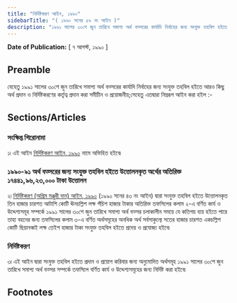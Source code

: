 ```yaml
---
title: "নির্দিষ্টকরণ আইন, ১৯৯০"
sidebarTitle: "( ১৯৯০ সনের ৫৯ নং আইন )"
description: "১৯৯১ সালের ৩০শে জুন তারিখে সমাপ্য অর্থ বত্সরের কার্যাদি নির্বাহের জন্য সংযুক্ত তহবিল হইতে আরও কিছু অর্থ প্রদান ও নির্দিষ্টকরণের কর্তৃত্ব প্রদানের জন্য প্রণীত আইন৷"
---
```


**Date of Publication:** [ ৭ আগস্ট, ১৯৯০ ]

## Preamble

যেহেতু ১৯৯১ সালের ৩০শে জুন তারিখে সমাপ্য অর্থ বত্সরের কার্যাদি নির্বাহের জন্য সংযুক্ত তহবিল হইতে আরও কিছু অর্থ প্রদান ও নির্দিষ্টকরণের কর্তৃত্ব প্রদান করা সমীচীন ও প্রয়োজনীয়;সেহেতু এতদ্বারা নিম্নরূপ আইন করা হইল :-

## Sections/Articles

### সংক্ষিপ্ত শিরোনামা

১৷ এই আইন [নির্দিষ্টকরণ আইন, ১৯৯০](/act-747.html "নির্দিষ্টকরণ আইন, ১৯৯০") নামে অভিহিত হইবে৷

### ১৯৯০-৯১ অর্থ বত্সরের জন্য সংযুক্ত তহবিল হইতে উত্তোলনকৃত অর্থের অতিরিক্ত ১৭৪৪১,৯৬,২৩,০০০ টাকা উত্তোলন

২৷ [নির্দিষ্টকরণ (অগ্রিম মঞ্জুরী দান) আইন, ১৯৯০](/act-742.html "নির্দিষ্টকরণ (অগ্রিম মঞ্জুরী দান) আইন, ১৯৯০") (১৯৯০ সনের ৪৩ নং আইন) দ্বারা সংযুক্ত তহবিল হইতে উত্তোলনকৃত তিন হাজার চারশত আটাশি কোটি ঊনচল্লিশ লক্ষ পঁচিশ হাজার টাকার অতিরিক্ত তফসিলের কলাম ২-এ বর্ণিত কার্য ও উদ্দেশ্যসমূহ সম্পর্কে ১৯৯১ সালের ৩০শে জুন তারিখে সমাপ্য অর্থ বত্সর চলাকালীন সময়ে যে কতিপয় ব্যয় হইতে পারে তাহা বহনের জন্য তফসিলের কলাম ৩-এ বর্ণিত অর্থসমূহের অনধিক অর্থ সর্বসাকুল্যে সতের হাজার চারশত একচল্লিশ কোটি ছিয়ানব্বই লক্ষ তেইশ হাজার টাকা সংযুক্ত তহবিল হইতে প্রদেয় ও প্রযোজ্য হইবে৷

### নির্দিষ্টকরণ

৩৷ এই আইন দ্বারা সংযুক্ত তহবিল হইতে প্রদান ও প্রয়োগ করিবার জন্য অনুমোদিত অর্থসমূহ ১৯৯১ সালের ৩০শে জুন তারিখে সমাপ্য অর্থ বত্সর সম্পর্কে তফসিলে বর্ণিত কার্য ও উদ্দেশ্যসমূহের জন্য নির্দিষ্ট করা হইবে৷

## Footnotes

